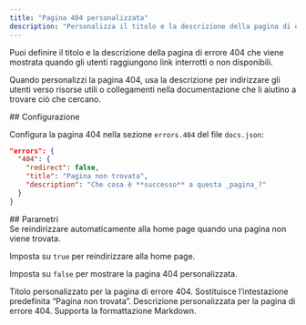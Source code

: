 ```yaml
---
title: "Pagina 404 personalizzata"
description: "Personalizza il titolo e la descrizione della pagina di errore 404"
---
```


Puoi definire il titolo e la descrizione della pagina di errore 404 che viene mostrata quando gli utenti raggiungono link interrotti o non disponibili.

Quando personalizzi la pagina 404, usa la descrizione per indirizzare gli utenti verso risorse utili o collegamenti nella documentazione che li aiutino a trovare ciò che cercano.

<div id="configuration">
  ## Configurazione
</div>

Configura la pagina 404 nella sezione `errors.404` del file `docs.json`:

```json
"errors": {
  "404": {
    "redirect": false,
    "title": "Pagina non trovata",
    "description": "Che cosa è **successo** a questa _pagina_?"
  }
}
```


<div id="parameters">
  ## Parametri
</div>

<ResponseField name="redirect" type="boolean">
  Se reindirizzare automaticamente alla home page quando una pagina non viene trovata.
  
  Imposta su `true` per reindirizzare alla home page.

  Imposta su `false` per mostrare la pagina 404 personalizzata.
</ResponseField>

<ResponseField name="title" type="string">
  Titolo personalizzato per la pagina di errore 404. Sostituisce l’intestazione predefinita “Pagina non trovata”.
</ResponseField>

<ResponseField name="description" type="string">
  Descrizione personalizzata per la pagina di errore 404. Supporta la formattazione Markdown.
</ResponseField>